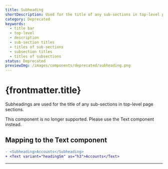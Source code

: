 ```yaml
---
title: Subheading
shortDescription: Used for the title of any sub-sections in top-level page sections.
category: Deprecated
keywords:
  - title bar
  - top-level
  - description
  - sub-section titles
  - titles of sub-sections
  - subsection titles
  - titles of subsections
status: Deprecated
previewImg: /images/components/deprecated/subheading.png
---
```


# {frontmatter.title}

<Lede>

Subheadings are used for the title of any sub-sections in top-level page sections.

</Lede>

<StatusBanner status={frontmatter.status}>
  This component is no longer supported. Please use the Text component instead.
</StatusBanner>

<Examples />

<Props componentName={frontmatter.title} />

## Mapping to the Text component

```diff
- <Subheading>Accounts</Subheading>
+ <Text variant="headingSm" as="h3">Accounts</Text>
```

---
